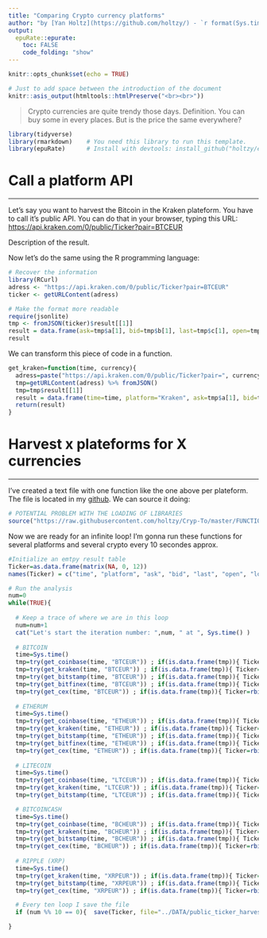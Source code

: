 ```yaml
---
title: "Comparing Crypto currency platforms"
author: "by [Yan Holtz](https://github.com/holtzy/) - `r format(Sys.time(), '%d %B %Y')`"
output:
  epuRate::epurate:
    toc: FALSE
    code_folding: "show"
---
```


```r
knitr::opts_chunk$set(echo = TRUE)
```
  
```r
# Just to add space between the introduction of the document
knitr::asis_output(htmltools::htmlPreserve("<br><br>"))
```


> Crypto currencies are quite trendy those days. Definition. You can buy some in every places. But is the price the same everywhere?

```r
library(tidyverse)
library(rmarkdown)    # You need this library to run this template.
library(epuRate)      # Install with devtools: install_github("holtzy/epuRate", force=TRUE)
```




# Call a platform API
***
Let's say you want to harvest the Bitcoin in the Kraken plateform. You have to call it's public API. You can do that in your browser, typing this URL:  
[https://api.kraken.com/0/public/Ticker?pair=BTCEUR]()

Description of the result.

Now let's do the same using the R programming language:

```r
# Recover the information
library(RCurl)
adress <- "https://api.kraken.com/0/public/Ticker?pair=BTCEUR"
ticker <- getURLContent(adress)

# Make the format more readable
require(jsonlite)
tmp <- fromJSON(ticker)$result[[1]]
result = data.frame(ask=tmp$a[1], bid=tmp$b[1], last=tmp$c[1], open=tmp$o, low=tmp$l[1], high=tmp$h[1], volume=tmp$v[1], volumeQuote=NA, timestamp=NA)
result
```

We can transform this piece of code in a function.
```r
get_kraken=function(time, currency){
  adress=paste("https://api.kraken.com/0/public/Ticker?pair=", currency, sep="" )
  tmp=getURLContent(adress) %>% fromJSON() 
  tmp=tmp$result[[1]]
  result = data.frame(time=time, platform="Kraken", ask=tmp$a[1], bid=tmp$b[1], last=tmp$c[1], open=tmp$o, low=tmp$l[1], high=tmp$h[1], volume=tmp$v[1], volumeQuote=NA, timestamp=NA, symbol=currency)
  return(result)
}
```







# Harvest x plateforms for X currencies {.tabset .tabset-fade .tabset-pills}
***
I've created a text file with one function like the one above per plateform. The file is located in my [github](https://github.com/holtzy/Cryp-To/blob/master/FUNCTIONS/Public_Market_Functions.R). We can source it doing:

```r

# POTENTIAL PROBLEM WITH THE LOADING OF LIBRARIES
source("https://raw.githubusercontent.com/holtzy/Cryp-To/master/FUNCTIONS/Public_Market_Functions.R")
```


Now we are ready for an infinite loop! I'm gonna run these functions for several platforms and several crypto every 10 secondes approx.
```r
#Initialize an emtpy result table
Ticker=as.data.frame(matrix(NA, 0, 12))
names(Ticker) = c("time", "platform", "ask", "bid", "last", "open", "low", "high", "volume", "volumeQuote", "timestamp", "symbol")

# Run the analysis
num=0
while(TRUE){
  
  # Keep a trace of where we are in this loop
  num=num+1
  cat("Let's start the iteration number: ",num, " at ", Sys.time() )
  
  # BITCOIN
  time=Sys.time()
  tmp=try(get_coinbase(time, "BTCEUR")) ; if(is.data.frame(tmp)){ Ticker=rbind(Ticker, tmp) }
  tmp=try(get_kraken(time, "BTCEUR")) ; if(is.data.frame(tmp)){ Ticker=rbind(Ticker, tmp) }
  tmp=try(get_bitstamp(time, "BTCEUR")) ; if(is.data.frame(tmp)){ Ticker=rbind(Ticker, tmp) }
  tmp=try(get_bitfinex(time, "BTCEUR")) ; if(is.data.frame(tmp)){ Ticker=rbind(Ticker, tmp) }
  tmp=try(get_cex(time, "BTCEUR")) ; if(is.data.frame(tmp)){ Ticker=rbind(Ticker, tmp) }
  
  # ETHERUM
  time=Sys.time()
  tmp=try(get_coinbase(time, "ETHEUR")) ; if(is.data.frame(tmp)){ Ticker=rbind(Ticker, tmp) }
  tmp=try(get_kraken(time, "ETHEUR")) ; if(is.data.frame(tmp)){ Ticker=rbind(Ticker, tmp) }
  tmp=try(get_bitstamp(time, "ETHEUR")) ; if(is.data.frame(tmp)){ Ticker=rbind(Ticker, tmp) }
  tmp=try(get_bitfinex(time, "ETHEUR")) ; if(is.data.frame(tmp)){ Ticker=rbind(Ticker, tmp) }
  tmp=try(get_cex(time, "ETHEUR")) ; if(is.data.frame(tmp)){ Ticker=rbind(Ticker, tmp) }
  
  # LITECOIN
  time=Sys.time()
  tmp=try(get_coinbase(time, "LTCEUR")) ; if(is.data.frame(tmp)){ Ticker=rbind(Ticker, tmp) }
  tmp=try(get_kraken(time, "LTCEUR")) ; if(is.data.frame(tmp)){ Ticker=rbind(Ticker, tmp) }
  tmp=try(get_bitstamp(time, "LTCEUR")) ; if(is.data.frame(tmp)){ Ticker=rbind(Ticker, tmp) }

  # BITCOINCASH
  time=Sys.time()
  tmp=try(get_coinbase(time, "BCHEUR")) ; if(is.data.frame(tmp)){ Ticker=rbind(Ticker, tmp) }
  tmp=try(get_kraken(time, "BCHEUR")) ; if(is.data.frame(tmp)){ Ticker=rbind(Ticker, tmp) }
  tmp=try(get_bitstamp(time, "BCHEUR")) ; if(is.data.frame(tmp)){ Ticker=rbind(Ticker, tmp) }
  tmp=try(get_cex(time, "BCHEUR")) ; if(is.data.frame(tmp)){ Ticker=rbind(Ticker, tmp) }
  
  # RIPPLE (XRP)
  time=Sys.time()
  tmp=try(get_kraken(time, "XRPEUR")) ; if(is.data.frame(tmp)){ Ticker=rbind(Ticker, tmp) }
  tmp=try(get_bitstamp(time, "XRPEUR")) ; if(is.data.frame(tmp)){ Ticker=rbind(Ticker, tmp) }
  tmp=try(get_cex(time, "XRPEUR")) ; if(is.data.frame(tmp)){ Ticker=rbind(Ticker, tmp) }

  # Every ten loop I save the file
  if (num %% 10 == 0){  save(Ticker, file="../DATA/public_ticker_harvest.Rdata")  }

}
```




















